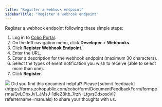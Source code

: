 ```yaml
---
title: "Register a webhook endpoint"
sidebarTitle: "Register a webhook endpoint"
---
```


Register a webhook endpoint following these simple steps:

1. Log in to [Cobo Portal](https://portal.cobo.com/login).
2. On the left navigation menu, click **Developer** > **Webhooks**.
3. Click **Register Webhook Endpoint**.
4. Enter the URL.
5. Enter a description for the webhook endpoint (maximum 30 characters).
6. Select the types of event notification you wish to receive (able to select more than one).
7. Click **Register**.

<img src="/en/images/developer-console/register_webhook_endpoint.png" className="screenshot_modal"/>
<Tip>Did you find this document helpful? Please [submit feedback](https://forms.zohopublic.com/cobo/form/DocumentFeedbackForm/formperma/QvLOhxJv1_JMsJ-1dleZ8Itb_7rzN-LtgvsDdxosoVI?referrername=manuals) to share your thoughts with us.</Tip>